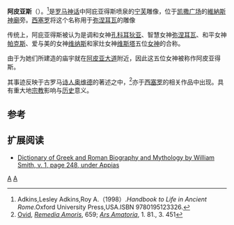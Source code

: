 {{expand|time=2013-10-19T11:33:27+00:00}}
{{Infobox deity|type=roman
| name = 阿皮亚斯
| god_of = 调和、智慧、和平、爱与美和家灶诸神

}}
'''阿皮亚斯'''（{{lang-la|Appias}}）。<ref>Adkins,Lesley Adkins,Roy A.（1998）.''Handbook to Life in Ancient Rome''.Oxford University Press,USA.ISBN 9780195123326.</ref>是[[罗马神话|罗马神话]]中阿庇亚得斯喷泉的[[宁芙|宁芙]]雕像，位于[[凱撒廣場|凯撒广场]]的[[維納斯神廟|維納斯神廟]]旁。[[西塞罗|西塞罗]]将这个名称用于[[弥涅耳瓦|弥涅耳瓦]]的雕像

传统上，阿庇亚得斯被认为是调和女神[[孔科耳狄亚|孔科耳狄亚]]、智慧女神[[弥涅耳瓦|弥涅耳瓦]]、和平女神[[帕克斯|帕克斯]]、爱与美的女神[[维纳斯|维纳斯]]和家灶女神[[维斯塔|维斯塔]]五位[[女神|女神]]的合称。

由于为她们所建造的庙宇就在[[阿皮亚大道|阿皮亚大道]]附近，因此这五位女神被称作阿皮亚得斯。

其事迹反映于古罗马[[诗人|诗人]][[奥维德|奥维德]]的著述之中，<ref>[[Ovid|Ovid]], ''[[Remedia_Amoris|Remedia Amoris]]'', 659; ''[[Ars_Amatoria|Ars Amatoria]]'', 1. 81., 3. 451</ref>亦于[[西塞罗|西塞罗]]的相关作品中出现。具有重大地[[宗教|宗教]]影响与[[历史|历史]]意义。

== 参考 ==
{{reflist}}

== 扩展阅读 ==
*[http://www.ancientlibrary.com/smith-bio/0257.html Dictionary of Greek and Roman Biography and Mythology by William Smith, v. 1, page 248, under Appias] {{Wayback|url=http://www.ancientlibrary.com/smith-bio/0257.html |date=20121012005305 }}

[[Category:罗马神话|A]]
[[Category:罗马女神|A]]